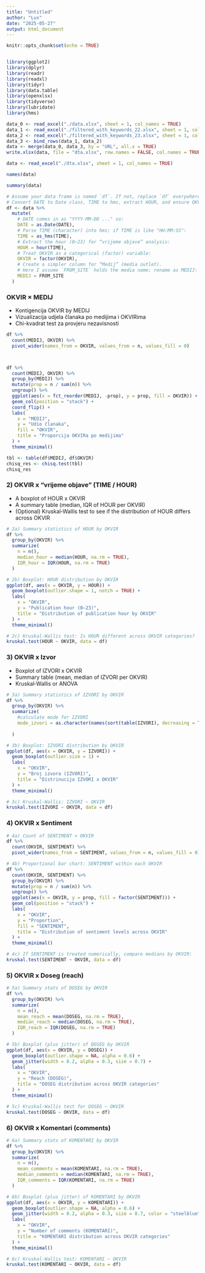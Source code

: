 ```yaml
---
title: "Untitled"
author: "Lux"
date: "2025-05-27"
output: html_document
---
```


```r
knitr::opts_chunk$set(echo = TRUE)



```


```r
library(ggplot2)
library(dplyr)
library(readr)
library(readxl)
library(tidyr)
library(data.table)
library(openxlsx)
library(tidyverse)
library(lubridate)
library(hms)

```



```r

data_0 <- read_excel("./data.xlsx", sheet = 1, col_names = TRUE)
data_1 <- read_excel("./filtered_with_keywords_22.xlsx", sheet = 1, col_names = TRUE)
data_2 <- read_excel("./filtered_with_keywords_23.xlsx", sheet = 1, col_names = TRUE)
data_3 <- bind_rows(data_1, data_2)
data <- merge(data_0, data_3, by = "URL", all.x = TRUE)
write.xlsx(data, file = "dta.xlsx", row.names = FALSE, col.names = TRUE)

```



```r
data <- read_excel("./dta.xlsx", sheet = 1, col_names = TRUE)

```

```r
names(data)
```

```r
summary(data)
```



```r
# Assume your data frame is named `df`. If not, replace `df` everywhere below
# Convert DATE to Date class, TIME to hms, extract HOUR, and ensure OKVIR is a factor
df <- data %>%
  mutate(
    # DATE comes in as "YYYY-MM-DD ..." so:
    DATE = as.Date(DATE),
    # Parse TIME (character) into hms; if TIME is like "HH:MM:SS":
    TIME = as_hms(TIME),
    # Extract the hour (0–23) for “vrijeme objave” analysis:
    HOUR = hour(TIME),
    # Treat OKVIR as a categorical (factor) variable:
    OKVIR = factor(OKVIR),
    # Create a simpler column for “Medij” (media outlet). 
    # Here I assume `FROM_SITE` holds the media name; rename as MEDIJ:
    MEDIJ = FROM_SITE
  )

```


### OKVIR × MEDIJ



- Kontigencija OKVIR by MEDIJ
- Vizualizacija udjela članaka po medijima i OKVIRima
- Chi-kvadrat test za provjeru nezavisnosti

```r

df %>% 
  count(MEDIJ, OKVIR) %>% 
  pivot_wider(names_from = OKVIR, values_from = n, values_fill = 0) 




```

```r
df %>%
  count(MEDIJ, OKVIR) %>%
  group_by(MEDIJ) %>%
  mutate(prop = n / sum(n)) %>%
  ungroup() %>%
  ggplot(aes(x = fct_reorder(MEDIJ, -prop), y = prop, fill = OKVIR)) +
  geom_col(position = "stack") +
  coord_flip() +
  labs(
    x = "MEDIJ",
    y = "Udio članaka",
    fill = "OKVIR",
    title = "Proporcija OKVIRa po medijima"
  ) +
  theme_minimal()
```

```r
tbl <- table(df$MEDIJ, df$OKVIR)
chisq_res <- chisq.test(tbl)
chisq_res
```

### 2) OKVIR x “vrijeme objave” (TIME / HOUR)


- A boxplot of HOUR x OKVIR
- A summary table (median, IQR of HOUR per OKVIR)
- (Optional) Kruskal‐Wallis test to see if the distribution of HOUR differs across OKVIR


```r
# 2a) Summary statistics of HOUR by OKVIR
df %>%
  group_by(OKVIR) %>%
  summarize(
    n = n(),
    median_hour = median(HOUR, na.rm = TRUE),
    IQR_hour = IQR(HOUR, na.rm = TRUE)
  ) 


```


```r
# 2b) Boxplot: HOUR distribution by OKVIR
ggplot(df, aes(x = OKVIR, y = HOUR)) +
  geom_boxplot(outlier.shape = 1, notch = TRUE) +
  labs(
    x = "OKVIR",
    y = "Publication hour (0–23)",
    title = "Distribution of publication hour by OKVIR"
  ) +
  theme_minimal()

```


```r
# 2c) Kruskal-Wallis test: Is HOUR different across OKVIR categories?
kruskal.test(HOUR ~ OKVIR, data = df)


```


### 3) OKVIR x Izvor


- Boxplot of IZVORI x OKVIR
- Summary table (mean, median of IZVORI per OKVIR)
- Kruskal‐Wallis or ANOVA


```r
# 3a) Summary statistics of IZVORI by OKVIR
df %>%
  group_by(OKVIR) %>%
  summarize(
    #calculate mode for IZVORI
    mode_izvori = as.character(names(sort(table(IZVORI), decreasing = TRUE)[1])),
    
  ) 

```



```r
# 3b) Boxplot: IZVORI distribution by OKVIR
ggplot(df, aes(x = OKVIR, y = IZVORI)) +
  geom_boxplot(outlier.size = 1) +
  labs(
    x = "OKVIR",
    y = "Broj izvora (IZVORI)",
    title = "Distrinucija IZVORI x OKVIR"
  ) +
  theme_minimal()


```

```r
# 3c) Kruskal-Wallis: IZVORI ~ OKVIR
kruskal.test(IZVORI ~ OKVIR, data = df)

```



### 4) OKVIR x Sentiment

```r
# 4a) Count of SENTIMENT × OKVIR
df %>%
  count(OKVIR, SENTIMENT) %>%
  pivot_wider(names_from = SENTIMENT, values_from = n, values_fill = 0) 
```

```r
# 4b) Proportional bar chart: SENTIMENT within each OKVIR
df %>%
  count(OKVIR, SENTIMENT) %>%
  group_by(OKVIR) %>%
  mutate(prop = n / sum(n)) %>%
  ungroup() %>%
  ggplot(aes(x = OKVIR, y = prop, fill = factor(SENTIMENT))) +
  geom_col(position = "stack") +
  labs(
    x = "OKVIR",
    y = "Proportion",
    fill = "SENTIMENT",
    title = "Distribution of sentiment levels across OKVIR"
  ) +
  theme_minimal()


```





```r
# 4c) If SENTIMENT is treated numerically, compare medians by OKVIR:
kruskal.test(SENTIMENT ~ OKVIR, data = df)

```

### 5) OKVIR x Doseg (reach)



```r
# 5a) Summary stats of DOSEG by OKVIR
df %>%
  group_by(OKVIR) %>%
  summarize(
    n = n(),
    mean_reach = mean(DOSEG, na.rm = TRUE),
    median_reach = median(DOSEG, na.rm = TRUE),
    IQR_reach = IQR(DOSEG, na.rm = TRUE)
  ) 


```



```r
# 5b) Boxplot (plus jitter) of DOSEG by OKVIR
ggplot(df, aes(x = OKVIR, y = DOSEG)) +
  geom_boxplot(outlier.shape = NA, alpha = 0.6) +
  geom_jitter(width = 0.2, alpha = 0.3, size = 0.7) +
  labs(
    x = "OKVIR",
    y = "Reach (DOSEG)",
    title = "DOSEG distribution across OKVIR categories"
  ) +
  theme_minimal()
```

```r
# 5c) Kruskal-Wallis test for DOSEG ~ OKVIR
kruskal.test(DOSEG ~ OKVIR, data = df)
```


### 6) OKVIR x Komentari (comments)

```r
# 6a) Summary stats of KOMENTARI by OKVIR
df %>%
  group_by(OKVIR) %>%
  summarize(
    n = n(),
    mean_comments = mean(KOMENTARI, na.rm = TRUE),
    median_comments = median(KOMENTARI, na.rm = TRUE),
    IQR_comments = IQR(KOMENTARI, na.rm = TRUE)
  ) 

```




```r
# 6b) Boxplot (plus jitter) of KOMENTARI by OKVIR
ggplot(df, aes(x = OKVIR, y = KOMENTARI)) +
  geom_boxplot(outlier.shape = NA, alpha = 0.6) +
  geom_jitter(width = 0.2, alpha = 0.3, size = 0.7, color = "steelblue") +
  labs(
    x = "OKVIR",
    y = "Number of comments (KOMENTARI)",
    title = "KOMENTARI distribution across OKVIR categories"
  ) +
  theme_minimal()
```

```r
# 6c) Kruskal-Wallis test: KOMENTARI ~ OKVIR
kruskal.test(KOMENTARI ~ OKVIR, data = df)
```





















